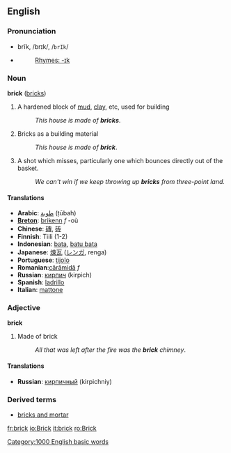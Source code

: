 ==English==
===Pronunciation===
*brĭk, /brɪk/, /<tt>brIk</tt>/
*{{audio|en-us-brick.ogg|Audio (US)}}
*:[[Rhymes:English:-ɪk|Rhymes: -ɪk]]

===Noun===
'''brick''' ([[bricks]])

# A hardened block of [[mud]], [[clay]], etc, used for building
#:''This house is made of '''bricks'''''.
#Bricks as a building material
#:''This house is made of '''brick'''''.
# {{basketball}} A shot which misses, particularly one which bounces directly out of the basket.
#: ''We can't win if we keep throwing up '''bricks''' from three-point land.''

====Translations====
*'''Arabic''': [[طوبة]] (ṭūbah)
*'''[[Breton]]''': [[brikenn]] ''f'' -où
*'''Chinese''': [[磚]], [[砖]]
*'''Finnish''': Tiili (1-2)
*'''Indonesian''': [[bata]], [[batu bata]]
*'''Japanese''': [[煉瓦]] ([[レンガ]], renga)
*'''Portuguese''': [[tijolo]]
*'''Romanian''':[[cărămidă]] ''f''
*'''Russian''': [[кирпич]] (kirpich)
*'''Spanish''': [[ladrillo]]
*'''Italian''': [[mattone]]

===Adjective===
'''brick'''

#Made of brick
#:''All that was left after the fire was the '''brick''' chimney''.

====Translations====
*'''Russian''': [[кирпичный]] (kirpichniy)

=== Derived terms ===
* [[bricks and mortar]]

[[Category:1000 English basic words]]

[[fr:brick]]
[[io:Brick]]
[[it:brick]]
[[ro:Brick]]